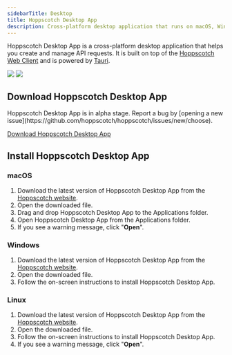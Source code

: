 ```yaml
---
sidebarTitle: Desktop
title: Hoppscotch Desktop App
description: Cross-platform desktop application that runs on macOS, Windows, and Linux.
---
```


Hoppscotch Desktop App is a cross-platform desktop application that helps you create and manage API requests. It is built on top of the [Hoppscotch Web Client](/documentation/clients/web) and is powered by [Tauri](https://tauri.app).

<Frame>
  <img className="block border border-black/5 rounded-md dark:border-white/5 dark:hidden" src="/images/hoppscotch-light.png" />
  <img className="hidden border border-black/5 rounded-md dark:border-white/5 dark:block" src="/images/hoppscotch-dark.png" />
</Frame>

## Download Hoppscotch Desktop App

<Info>
  Hoppscotch Desktop App is in alpha stage. Report a bug by [opening a new issue](https://github.com/hoppscotch/hoppscotch/issues/new/choose).
  
  [Download Hoppscotch Desktop App](https://hoppscotch.com/download)
</Info>

## Install Hoppscotch Desktop App

### macOS

1. Download the latest version of Hoppscotch Desktop App from the [Hoppscotch website](https://hoppscotch.com/download).
2. Open the downloaded file.
3. Drag and drop Hoppscotch Desktop App to the Applications folder.
4. Open Hoppscotch Desktop App from the Applications folder.
5. If you see a warning message, click "**Open**".

### Windows

1. Download the latest version of Hoppscotch Desktop App from the [Hoppscotch website](https://hoppscotch.com/download).
2. Open the downloaded file.
3. Follow the on-screen instructions to install Hoppscotch Desktop App.

### Linux

1. Download the latest version of Hoppscotch Desktop App from the [Hoppscotch website](https://hoppscotch.com/download).
2. Open the downloaded file.
3. Follow the on-screen instructions to install Hoppscotch Desktop App.
4. If you see a warning message, click "**Open**".